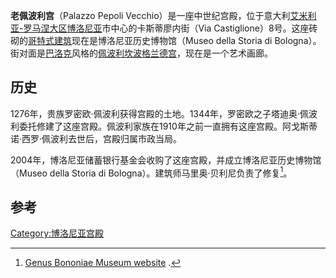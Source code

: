 {{Infobox building
| building_name = 老佩波利宫（博洛尼亚历史博物馆）
| image = Bologna Museo della storia di Bologna - Palazzo Pepoli Vecchio 29-04-2012 15-17-28.JPG
| caption = 
| image_size = 200px
| location = 意大利[[博洛尼亚|博洛尼亚]]
| architect = 
| architecture_style = 
| start_date =  1344
| year_completed        = 
}}
'''老佩波利宫'''（Palazzo Pepoli Vecchio）是一座中世纪宫殿，位于意大利[[艾米利亚-罗马涅大区|艾米利亚-罗马涅大区]][[博洛尼亚|博洛尼亚]]市中心的卡斯蒂廖内街（Via Castiglione）8号。这座砖砌的[[哥特式建筑|哥特式建筑]]现在是博洛尼亚历史博物馆（Museo della Storia di Bologna）。街对面是[[巴洛克|巴洛克]]风格的[[佩波利坎波格兰德宫|佩波利坎波格兰德宫]]，现在是一个艺术画廊。

==历史==
1276年，贵族罗密欧·佩波利获得宫殿的土地。1344年，罗密欧之子塔迪奥·佩波利委托修建了这座宫殿。佩波利家族在1910年之前一直拥有这座宫殿。阿戈斯蒂诺·西罗·佩波利去世后，宫殿归属市政当局。

2004年，博洛尼亚储蓄银行基金会收购了这座宫殿，并成立博洛尼亚历史博物馆（Museo della Storia di Bologna）。建筑师马里奥·贝利尼负责了修复<ref>[http://www.genusbononiae.it/index.php?pag=25 Genus Bononiae Museum website] {{Wayback|url=http://www.genusbononiae.it/index.php?pag=25 |date=20160120032418 }}.</ref>。

==参考==
{{Reflist}}
{{authority control}}
{{coord|44.4926|N|11.3467|E|source:wikidata|display=title}}
[[Category:博洛尼亚宫殿|Category:博洛尼亚宫殿]]